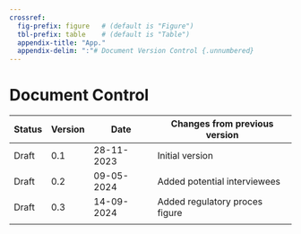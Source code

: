 ```yaml
---
crossref:
  fig-prefix: figure   # (default is "Figure")
  tbl-prefix: table    # (default is "Table")
  appendix-title: "App."
  appendix-delim: ":"# Document Version Control {.unnumbered}
---
```


# Document Control {.unnumbered}

|Status | Version | Date       | Changes from previous version |
|-------|---------|------------|-------------------------------|
|Draft  | 0.1     | 28-11-2023 | Initial version               |
|Draft  | 0.2     | 09-05-2024 | Added potential interviewees  |
|Draft  | 0.3     | 14-09-2024 | Added regulatory proces figure|
|       |         |            |                               |
